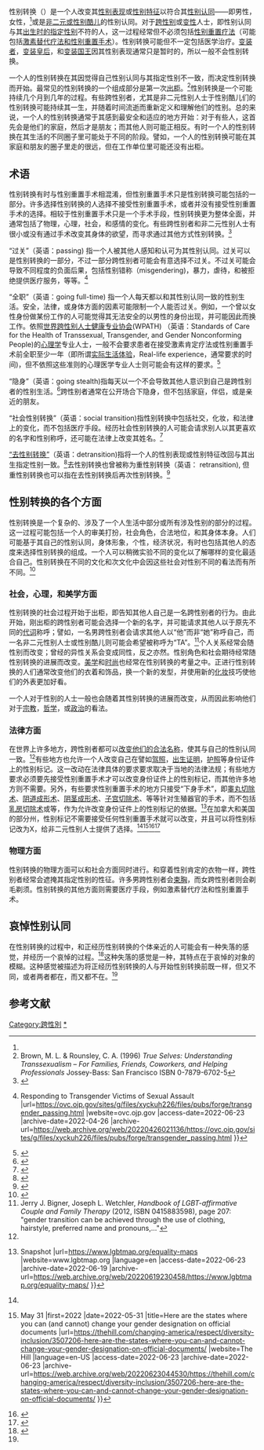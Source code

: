 性别转换（{{lang-en|Gender Transitioning}}）是一个人改变其[[性別表現|性别表现]]或[[性別特徵|性别特征]]以符合其[[性別認同|性别认同]]——即男性，女性，<ref name=":0" />或是[[非二元性別|非二元或性别酷儿]]的性别认同。对于[[跨性別|跨性别]]或[[變性|变性]]人士，即性别认同与其[[性別指定|出生时的指定性别]]不符的人，这一过程经常但不必须包括[[性別重置療法|性别重置疗法]]（可能包括[[激素替代療法|激素替代疗法和]][[性別重置手術|性别重置手术]]）。性别转换可能但不一定包括医学治疗。[[異性裝扮|变装者]]，[[變裝皇后|变装皇后]]，和[[變裝國王|变装国王]]因其性别表现通常只是暂时的，所以一般不会性别转换。

一个人的性别转换在其因觉得自己性别认同与其指定性别不一致，而决定性别转换而开始。最常见的性别转换的一个组成部分是第一次[[出櫃|出柜]]。<ref name=":0">Brown, M. L. & Rounsley, C. A. (1996) ''True Selves: Understanding Transsexualism – For Families, Friends, Coworkers, and Helping Professionals'' Jossey-Bass: San Francisco ISBN 0-7879-6702-5</ref>性别转换是一个可能持续几个月到几年的过程。有些跨性别者，尤其是非二元性别人士于性别酷儿们的性别转换可能持续其一生，并随着时间流逝而重新定义和理解他们的性别。总的来说，一个人的性别转换通常于其感到最安全和适应的地方开始：对于有些人，这首先会是他们的家庭，然后才是朋友；而其他人则可能正相反。有时一个人的性别转换在其生活的不同圈子里可能处于不同的阶段。譬如，一个人的性别转换可能在其家庭和朋友的圈子里走的很远，但在工作单位里可能还没有出柜。

== 术语 ==
性别转换有时与性别重置手术相混淆，但性别重置手术只是性别转换可能包括的一部分。许多选择性别转换的人选择不接受性别重置手术，或者并没有接受性别重置手术的选择。相较于性别重置手术只是一个手术手段，性别转换更为整体全面，并通常包括了物理，心理，社会，和感情的变化。有些跨性别者和非二元性别人士有很小或没有通过手术改变其身体的欲望，而寻求通过其他方式性别转换。<ref>{{Cite journal |last=Auer |first=Matthias K. |last2=Fuss |first2=Johannes |last3=Höhne |first3=Nina |last4=Stalla |first4=Günter K. |last5=Sievers |first5=Caroline |date=2014-10-09 |title=Transgender Transitioning and Change of Self-Reported Sexual Orientation |url=https://journals.plos.org/plosone/article?id=10.1371/journal.pone.0110016 |journal=PLOS ONE |language=en |volume=9 |issue=10 |doi=10.1371/journal.pone.0110016 |issn=1932-6203 |pmc=PMC4192544 |pmid=25299675 |access-date=2022-06-26 |archive-date=2022-06-23 |archive-url=https://web.archive.org/web/20220623032117/https://journals.plos.org/plosone/article?id=10.1371%2Fjournal.pone.0110016 }}</ref>

“过关”（英语：passing) 指一个人被其他人感知和认可为其性别认同。过关可以是性别转换的一部分，不过一部分跨性别者可能会有意选择不过关。不过关可能会导致不同程度的负面后果，包括性别错称（misgendering)，暴力，虐待，和被拒绝提供医疗服务，等等。<ref>{{Cite web |title=Transgender-Specific Issues: Passing {{!}} Responding to Transgender Victims of Sexual Assault |url=https://ovc.ojp.gov/sites/g/files/xyckuh226/files/pubs/forge/transgender_passing.html |website=ovc.ojp.gov |access-date=2022-06-23 |archive-date=2022-04-26 |archive-url=https://web.archive.org/web/20220426021136/https://ovc.ojp.gov/sites/g/files/xyckuh226/files/pubs/forge/transgender_passing.html }}</ref>

“全职”（英语：going full-time) 指一个人每天都以和其性别认同一致的性别生活。安全，法律，或身体方面的因素可能限制一个人能否过关。例如，一个曾以女性身份做某份工作的人可能觉得其无法安全的以男性的身份出现，并可能因此而换工作。依照[[世界跨性别人士健康专业协会|世界跨性别人士健康专业协会]](WPATH){{link-en|对变性人士，跨性别者，和性别非常规人士的医疗健康标准|Standards of Care for the Health of Transsexual, Transgender, and Gender Nonconforming People}} （英语：Standards of Care for the Health of Transsexual, Transgender, and Gender Nonconforming People)的[[心理学|心理学]]专业人士，一般不会要求患者在接受激素肯定疗法或性别重置手术前全职至少一年（即所谓[[实际生活体验|实际生活体验]]，Real-life experience，通常要求的时间)，但不依照这些准则的心理医学专业人士则可能会有这样的要求。<ref>{{Cite web |title=Standards of Care - WPATH World Professional Association for Transgender Health |url=https://www.wpath.org/publications/soc |website=www.wpath.org |access-date=2022-06-23 |archive-date=2015-08-14 |archive-url=https://web.archive.org/web/20150814230505/http://www.wpath.org/uploaded_files/140/files/Standards%20of%20Care%2C%20V7%20Full%20Book.pdf }}</ref>

“隐身”（英语：going stealth)指每天以一个不会导致其他人意识到自己是跨性别者的性别生活。<ref>{{Cite web |last=Urquhart |first=Evan |date=2018-06-29 |title=For Many Trans Men in the South, Going “Stealth” Makes the Most Sense |url=https://slate.com/human-interest/2018/06/why-trans-men-in-the-south-go-stealth.html |website=Slate Magazine |language=en |access-date=2022-06-23 |archive-date=2022-02-25 |archive-url=https://web.archive.org/web/20220225041747/https://slate.com/human-interest/2018/06/why-trans-men-in-the-south-go-stealth.html }}</ref>跨性别者通常在公开场合下隐身，但不包括家庭，伴侣，或是亲近的朋友。

“社会性别转换”（英语：social transition)指性别转换中包括社交，化妆，和法律上的变化，而不包括医疗手段。经历社会性别转换的人可能会请求别人以其更喜欢的名字和性别称呼，还可能在法律上改变其姓名。<ref>{{Cite web |title=TransWhat? • Social transition |url=https://transwhat.org/transition/socialtrans.html |website=transwhat.org |access-date=2022-06-23 |archive-date=2017-11-08 |archive-url=https://web.archive.org/web/20171108001521/http://transwhat.org/transition/socialtrans.html }}</ref>

[[去性別轉換|“去性别转换”]]（英语：detransition)指将一个人的性别表现或性别特征改回与其出生指定性别一致。<ref>{{Cite web |date=2015-06-15 |title=Detransitioning: Going From Male To Female To Male Again |url=https://www.vocativ.com/culture/lgbt/detransitioning-male-female-male-again/ |website=Vocativ |language=en-US |access-date=2022-06-23 |archive-date=2021-11-07 |archive-url=https://web.archive.org/web/20211107131948/https://www.vocativ.com/culture/lgbt/detransitioning-male-female-male-again/ }}</ref>去性别转换也曾被称为重性别转换（英语： retransition), 但重性别转换也可以指在去性别转换后再次性别转换。<ref>{{Cite web |date=2017-09-20 |title=Transitioning Back To One’s Assigned Sex At Birth – The TransAdvocate |url=https://web.archive.org/web/20170920093038/http://transadvocate.com/transitioning-back-to-ones-assigned-sex-at-birth_n_9946.htm |website=web.archive.org |access-date=2022-06-23}}</ref>

== 性别转换的各个方面 ==
性别转换是一个复杂的、涉及了一个人生活中部分或所有涉及性别的部分的过程。这一过程可能包括一个人的审美打扮，社会角色，合法地位，和其身体本身。人们可能基于其自己的性别认同，身体形象，个性，经济状况，有时也包括其他人的态度来选择性别转换的组成。一个人可以稍微实验不同的变化以了解哪样的变化最适合自己。性别转换在不同的文化和次文化中会因这些社会对性别不同的看法而有所不同。<ref>{{Cite journal |last=Elliot |first=Patricia |date=2008-10 |title=Book Review: Sally Hines, Transforming Gender: Transgender Practices of Identity, Intimacy and Care. Bristol: The Policy Press,2007.227 pp.ISBN 978-1-86134-9170 £24.99 (pbk).ISBN 978-1-86134-9163 £60.00 (hbk) |url=http://journals.sagepub.com/doi/10.1177/13634607080110050603 |journal=Sexualities |language=en |volume=11 |issue=5 |doi=10.1177/13634607080110050603 |issn=1363-4607 |access-date=2022-06-23 |archive-date=2022-06-23 |archive-url=https://web.archive.org/web/20220623044534/https://journals.sagepub.com/doi/10.1177/13634607080110050603 }}</ref>

=== 社会，心理，和美学方面 ===
性别转换的社会过程开始于出柜，即告知其他人自己是一名跨性别者的行为。由此开始，刚出柜的跨性别者可能会选择一个新的名字，并可能请求其他人以于原先不同的[[代詞|代词]]称呼；譬如，一名男跨性别者会请求其他人以“他”而非“她”称呼自己，而一名非二元性别人士或性别酷儿则可能会希望被称呼为“TA”。<ref name=":1">Jerry J. Bigner, Joseph L. Wetchler, ''Handbook of LGBT-affirmative Couple and Family Therapy'' (2012, <nowiki>ISBN 0415883598</nowiki>), page 207: "gender transition can be achieved through the use of clothing, hairstyle, preferred name and pronouns,..."</ref>个人关系经常会随性别而改变；曾经的异性关系会变成同性，反之亦然。性别角色和社会期待经常随性别转换的进展而改变。[[美学|美学]]和[[时尚|时尚]]也经常在性别转换的考量之中。正进行性别转换的人们通常改变他们的衣着和饰品，换一个新的发型，并使用新的[[化妆|化妆]]技巧使他们的外表更加好看。

一个人对于性别的人士一般也会随着其性别转换的进展而改变，从而因此影响他们对于[[宗教|宗教]]，[[哲学|哲学]]，或[[政治|政治]]的看法。

=== 法律方面 ===
在世界上许多地方，跨性别者都可以[[改名|改变他们的合法名称]]，使其与自己的性别认同一致。<ref name=":1" />有些地方也允许一个人改变自己在譬如[[駕駛執照|驾照]]，[[出生證明書|出生证明]]，[[护照|护照]]等身份证件上的性别标记。这一改动在法律具体的要求要求取决于当地的法律法规；有些地方要求必须要先接受性别重置手术才可以改变身份证件上的性别标记，而其他许多地方则不需要。另外，有些要求性别重置手术的地方只接受“下身手术”，即[[睾丸切除术|睾丸切除术]]、[[阴道成形术|阴道成形术]]、[[阴道成形术|阴茎成形术]]、[[子宮切除術|子宫切除术]]、{{link-en|卵巢切除术|Oophorectomy}}等等针对生殖器官的手术，而不包括[[乳房切除术|乳房切除术]]或{{link-en|脸部女性化手术|Facial feminization surgery}}等，作为允许改变身份证件上的性别标记的依据。<ref name=":2">{{Cite web |title=Movement Advancement Project {{!}} Snapshot |url=https://www.lgbtmap.org/equality-maps |website=www.lgbtmap.org |language=en |access-date=2022-06-23 |archive-date=2022-06-19 |archive-url=https://web.archive.org/web/20220619230458/https://www.lgbtmap.org/equality-maps/ }}</ref>在加拿大和美国的部分州，性别标记不需要接受任何性别重置手术就可以改变，并且可以将性别标记改为X，给非二元性别人士提供了选择。<ref name=":2" /><ref>{{Cite web |last=Brooke Migdon {{!}} May 31 |first=2022 |date=2022-05-31 |title=Here are the states where you can (and cannot) change your gender designation on official documents |url=https://thehill.com/changing-america/respect/diversity-inclusion/3507206-here-are-the-states-where-you-can-and-cannot-change-your-gender-designation-on-official-documents/ |website=The Hill |language=en-US |access-date=2022-06-23 |archive-date=2022-06-23 |archive-url=https://web.archive.org/web/20220623044530/https://thehill.com/changing-america/respect/diversity-inclusion/3507206-here-are-the-states-where-you-can-and-cannot-change-your-gender-designation-on-official-documents/ }}</ref><ref>{{Cite web |last=Government of Canada; Immigration |first=Refugees and Citizenship Canada |date=2012-11-07 |title=Can I apply to change both my name and gender identifier at the same time on my documents? |url=https://www.cic.gc.ca/english/helpcentre/answer.asp?qnum=1258&top=32 |website=www.cic.gc.ca |access-date=2022-06-23 |archive-date=2020-03-15 |archive-url=https://web.archive.org/web/20200315131704/https://www.cic.gc.ca/english/helpcentre/answer.asp?qnum=1258&top=32 }}</ref><ref>{{Cite web |title=Selecting your Gender Marker |url=https://travel.state.gov/content/travel/en/passports/need-passport/selecting-your-gender-marker.html |website=travel.state.gov |access-date=2022-06-23 |archive-date=2022-06-08 |archive-url=https://web.archive.org/web/20220608012442/https://travel.state.gov/content/travel/en/passports/need-passport/selecting-your-gender-marker.html }}</ref>

=== 物理方面 ===
性别转换的物理方面可以和社会方面同时进行。和穿着性别肯定的衣物一样，跨性别者经常会遮掩其指定性别的性征。许多男跨性别者会[[束胸_(行为)|束胸]]，而女跨性别者则会剃毛剃须。性别转换的其他方面则需要医疗手段，例如激素替代疗法和性别重置手术。

== 哀悼性别认同 ==
在性别转换的过程中，和正经历性别转换的个体亲近的人可能会有一种失落的感觉，并经历一个哀悼的过程。<ref name=":3">{{Cite journal |last=Norwood |first=Kristen |date=2013-03-01 |title=Grieving Gender: Trans-identities, Transition, and Ambiguous Loss |url=https://doi.org/10.1080/03637751.2012.739705 |journal=Communication Monographs |volume=80 |issue=1 |doi=10.1080/03637751.2012.739705 |issn=0363-7751}}</ref>这种失落的感觉是一种{{link-en|模糊性失去|Ambiguous loss}}，其特点在于哀悼的对象的模糊。这种感觉被描述为将正经历性别转换的人与开始性别转换前既一样，但又不同，或者两者都在，而又都不在。<ref name=":3" />

== 参考文献 ==
{{Reflist}}
[[Category:跨性別|Category:跨性別]]
[[Category:變性人|*]]